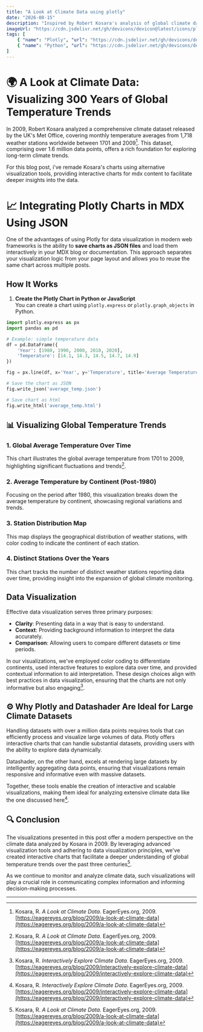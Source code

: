 ```yaml
---
title: "A Look at Climate Data using plotly"
date: "2026-08-15"
description: "Inspired by Robert Kosara's analysis of global climate data. This version incorporates tools like Plotly and Datashader for large datasets."
imageUrl: "https://cdn.jsdelivr.net/gh/devicons/devicon@latest/icons/plotly/plotly-original.svg"
tags: [
    { "name": "Plotly", "url": "https://cdn.jsdelivr.net/gh/devicons/devicon@latest/icons/plotly/plotly-original.svg" },
    { "name": "Python", "url": "https://cdn.jsdelivr.net/gh/devicons/devicon@latest/icons/python/python-original.svg" }
]
---
```


# 🌍 A Look at Climate Data: Visualizing 300 Years of Global Temperature Trends

In 2009, Robert Kosara analyzed a comprehensive climate dataset released by the UK's Met Office, covering monthly temperature averages from 1,718 weather stations worldwide between 1701 and 2009[^1]. This dataset, comprising over 1.6 million data points, offers a rich foundation for exploring long-term climate trends.

For this blog post, i've remade Kosara's charts using alternative visualization tools, providing interactive charts for mdx content to facilitate deeper insights into the data.


# 📈 Integrating Plotly Charts in MDX Using JSON

One of the advantages of using Plotly for data visualization in modern web frameworks is the ability to **save charts as JSON files** and load them interactively in your MDX blog or documentation. This approach separates your visualization logic from your page layout and allows you to reuse the same chart across multiple posts.

## How It Works

1. **Create the Plotly Chart in Python or JavaScript**  
   You can create a chart using `plotly.express` or `plotly.graph_objects` in Python.  

```python
import plotly.express as px
import pandas as pd

# Example: simple temperature data
df = pd.DataFrame({
    'Year': [1980, 1990, 2000, 2010, 2020],
    'Temperature': [14.1, 14.3, 14.5, 14.7, 14.9]
})

fig = px.line(df, x='Year', y='Temperature', title='Average Temperature Over Time')

# Save the chart as JSON
fig.write_json('average_temp.json')

# Save chart as html
fig.write_html('average_temp.html')
```

## 📊 Visualizing Global Temperature Trends

### 1. Global Average Temperature Over Time

This chart illustrates the global average temperature from 1701 to 2009, highlighting significant fluctuations and trends[^1].

<PlotlyWrapper src="/myblog/postimages/plotlyclimate/average_temp.json" />

### 2. Average Temperature by Continent (Post-1980)

Focusing on the period after 1980, this visualization breaks down the average temperature by continent, showcasing regional variations and trends.

<PlotlyWrapper src="/myblog/postimages/plotlyclimate/average_temp2.json" />

### 3. Station Distribution Map

This map displays the geographical distribution of weather stations, with color coding to indicate the continent of each station.

<PlotlyWrapper src="/myblog/postimages/plotlyclimate/average_temp3.json" />

### 4. Distinct Stations Over the Years

This chart tracks the number of distinct weather stations reporting data over time, providing insight into the expansion of global climate monitoring.

<PlotlyWrapper src="/myblog/postimages/plotlyclimate/stations.json" />

## Data Visualization 

Effective data visualization serves three primary purposes:

- **Clarity**: Presenting data in a way that is easy to understand.
- **Context**: Providing background information to interpret the data accurately.
- **Comparison**: Allowing users to compare different datasets or time periods.

In our visualizations, we've employed color coding to differentiate continents, used interactive features to explore data over time, and provided contextual information to aid interpretation. These design choices align with best practices in data visualization, ensuring that the charts are not only informative but also engaging[^2].

## ⚙️ Why Plotly and Datashader Are Ideal for Large Climate Datasets

Handling datasets with over a million data points requires tools that can efficiently process and visualize large volumes of data. Plotly offers interactive charts that can handle substantial datasets, providing users with the ability to explore data dynamically.

Datashader, on the other hand, excels at rendering large datasets by intelligently aggregating data points, ensuring that visualizations remain responsive and informative even with massive datasets.

Together, these tools enable the creation of interactive and scalable visualizations, making them ideal for analyzing extensive climate data like the one discussed here[^2].

## 🔍 Conclusion

The visualizations presented in this post offer a modern perspective on the climate data analyzed by Kosara in 2009. By leveraging advanced visualization tools and adhering to data visualization principles, we've created interactive charts that facilitate a deeper understanding of global temperature trends over the past three centuries[^1].

As we continue to monitor and analyze climate data, such visualizations will play a crucial role in communicating complex information and informing decision-making processes.

---

[^1]: Kosara, R. *A Look at Climate Data*. EagerEyes.org, 2009. [https://eagereyes.org/blog/2009/a-look-at-climate-data](https://eagereyes.org/blog/2009/a-look-at-climate-data)  
[^2]: Kosara, R. *Interactively Explore Climate Data*. EagerEyes.org, 2009. [https://eagereyes.org/blog/2009/interactively-explore-climate-data](https://eagereyes.org/blog/2009/interactively-explore-climate-data)
